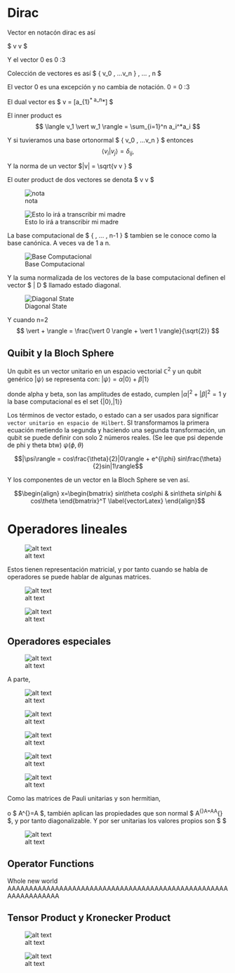 # Dirac

Vector en notacón dirac es así

$ v \equiv \vert v \rangle $

Y el vector 0 es 0 :3

Colección de vectores es así
$ \{ \vert v_0 \rangle, ...\vert \vert v_n \rangle\} \equiv \vert 0 \rangle, ... , \vert n \rangle $

El vector 0 es una excepción y no cambia de notación. 0 = 0 :3

El dual vector es
$ \langle v \vert = [a_{1}^* \cdot \cdot \cdot a_n^*] $

El inner product es $$ \langle v_1 \vert w_1 \rangle = \sum_{i=1}^n a_i^*a_i $$

Y si tuvieramos una base ortonormal  $ \{ \vert v_0 \rangle, ...\vert \vert v_n \rangle\} $  entonces
$$ \langle v_i \vert v_j \rangle = \delta_{ij}, $$

Y la norma de un vector $\lVert |v| \rVert = \sqrt{\langle v \vert v \rangle \}  $

El outer product de dos vectores se denota $ \vert v \rangle \langle v \vert $

![nota](image.png)

![Esto lo irá a transcribir mi madre](outer.png)

La base computacional de $ \{ \vert 0, ... , \vert n-1 \rangle \} $ tambien se le conoce como la base canónica. A veces va de 1 a n.

![Base Computacional](image-1.png)

Y la suma normalizada de los vectores de la base computacional definen el vector $ | D \rangle $ llamado estado diagonal.

![Diagonal State](image-2.png)

Y cuando n=2 $$ \vert + \rangle = \frac{\vert 0 \rangle + \vert 1 \rangle}{\sqrt{2}} $$

## Quibit y la Bloch Sphere

Un qubit es un vector unitario en un espacio vectorial $\mathbb{C}^2$ y un qubit genérico $\vert \psi \rangle$ se representa con: $\vert \psi \rangle = \alpha \vert 0\rangle +\beta \vert 1 \rangle$

donde alpha y beta, son las amplitudes de estado, cumplen $|\alpha|^2 +|\beta|^2 = 1$ y la base computacional es el set $\{ |0\rangle,|1\rangle \}$

Los términos de vector estado, o estado can a ser usados para significar `vector unitario en espacio de Hilbert`. SI transformamos la primera ecuación metiendo la segunda y haciendo una segunda transformación, un qubit se puede definir con solo 2 números reales. (Se lee que psi depende de phi y theta btw) $\psi(\phi, \theta)$

$$|\psi\rangle = cos\frac{\theta}{2}|0\rangle + e^{i\phi} sin\frac{\theta}{2}sin|1\rangle$$

Y los componentes de un vector en la Bloch Sphere se ven así.

$$\begin{align}  x=\begin{bmatrix} sin\theta cos\phi & sin\theta sin\phi & cos\theta \end{bmatrix}^T \label{vectorLatex} \end{align}$$

# Operadores lineales

![alt text](image-3.png)

Estos tienen representación matricial, y por tanto cuando se habla de operadores se puede hablar de algunas matrices.

![alt text](image-4.png)

![alt text](image-5.png)

## Operadores especiales


![alt text](image-6.png)


A parte,

![alt text](image-7.png)

![alt text](image-8.png)

![alt text](image-9.png)

![alt text](image-10.png)

![alt text](image-11.png)

Como las matrices de Pauli  unitarias y son hermitian,

 o $ A^{\dag}=A $, también aplican las propiedades que son normal $ A^{\dag}A=AA^{\dag} $, y por tanto diagonalizable. Y por ser unitarias los valores propios son $ \pm 1 $

 ![alt text](image-12.png)

## Operator Functions

Whole new world
AAAAAAAAAAAAAAAAAAAAAAAAAAAAAAAAAAAAAAAAAAAAAAAAAAAAAAAAAAAAAAA

## Tensor Product y Kronecker Product

![alt text](image-13.png)

![alt text](image-14.png)

